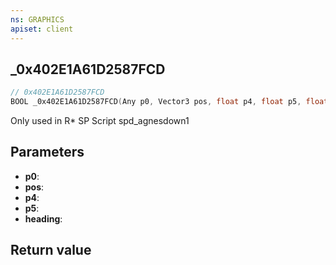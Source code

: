 ```yaml
---
ns: GRAPHICS
apiset: client
---
```

## _0x402E1A61D2587FCD

```c
// 0x402E1A61D2587FCD
BOOL _0x402E1A61D2587FCD(Any p0, Vector3 pos, float p4, float p5, float heading);
```

Only used in R* SP Script spd_agnesdown1

## Parameters
* **p0**:
* **pos**:
* **p4**:
* **p5**:
* **heading**:

## Return value